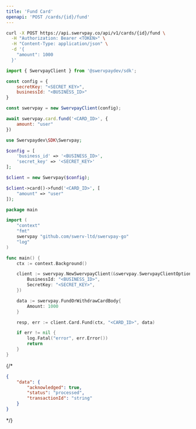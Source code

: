 ```yaml
---
title: 'Fund Card'
openapi: 'POST /cards/{id}/fund'
---
```


<RequestExample>

```bash cURL
curl -X POST https://api.swervpay.co/api/v1/cards/{id}/fund \
  -H "Authorization: Bearer <TOKEN>" \
  -H "Content-Type: application/json" \
  -d '{
    "amount": 1000
  }'
```

```javascript Node.js
import { SwervpayClient } from '@swervpaydev/sdk';

const config = {
    secretKey: "<SECRET_KEY>",
    businessId: "<BUSINESS_ID>"
}

const swervpay = new SwervpayClient(config);

await swervpay.card.fund('<CARD_ID>', {
    amount: "user"
})
```

```php PHP
use Swervpaydev\SDK\Swervpay;

$config = [
	'business_id' => '<BUSINESS_ID>',
	'secret_key' => '<SECRET_KEY>'
];

$client = new Swervpay($config);

$client->card()->fund('<CARD_ID>', [
    "amount" => "user"
]);
```


```go Go
package main

import (
	"context"
	"fmt"
	swervpay "github.com/swerv-ltd/swervpay-go"
	"log"
)

func main() {
	ctx := context.Background()

	client := swervpay.NewSwervpayClient(&swervpay.SwervpayClientOption{
        BusinessId: "<BUSINESS_ID>",
        SecretKey: "<SECRET_KEY>",
    })

    data := swervpay.FundOrWithdrawCardBody{
        Amount: 1000
    }

	resp, err := client.Card.Fund(ctx, "<CARD_ID>", data)

	if err != nil {
		log.Fatal("error", err.Error())
		return
	}
}
```

</RequestExample>

{/* <ResponseExample>

```json Response
{
    "data": {
        "acknowledged": true,
        "status": "processed",
        "transactionId": "string"
    }
}
```

</ResponseExample> */}

